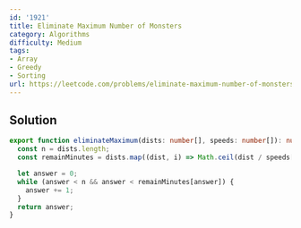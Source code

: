 ```yaml
---
id: '1921'
title: Eliminate Maximum Number of Monsters
category: Algorithms
difficulty: Medium
tags:
- Array
- Greedy
- Sorting
url: https://leetcode.com/problems/eliminate-maximum-number-of-monsters
---
```


## Solution

```typescript filename="solution.ts" copy
export function eliminateMaximum(dists: number[], speeds: number[]): number {
  const n = dists.length;
  const remainMinutes = dists.map((dist, i) => Math.ceil(dist / speeds[i])).sort((a, b) => a - b);

  let answer = 0;
  while (answer < n && answer < remainMinutes[answer]) {
    answer += 1;
  }
  return answer;
}
```


